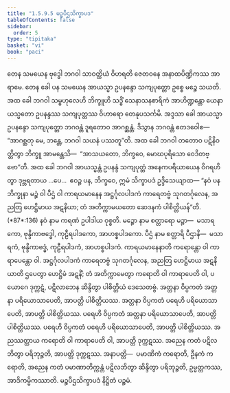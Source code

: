 ```yaml
---
title: "1.5.9.5 မဉ္စပီဌသိက္ခာပဒ"
tableOfContents: false
sidebar:
  order: 5
type: "tipitaka"
basket: "vi"
book: "paci"
---
```



<DynamicBreadcrumb />

<Division number="521" book="paci" e="ch" v="2" p="218">

<Paragraph number="1532" book="paci">
တေန သမယေန ဗုဒ္ဓေါ ဘဂဝါ သာဝတ္ထိယံ ဝိဟရတိ ဇေတဝနေ အနာထပိဏ္ဍိကဿ အာရာမေ. တေန ခေါ ပန သမယေန အာယသ္မာ ဥပနန္ဒော သကျပုတ္တော ဥစ္စေ မဉ္စေ သယတိ. အထ ခေါ ဘဂဝါ သမ္ဗဟုလေဟိ ဘိက္ခူဟိ သဒ္ဓိံ သေနာသနစာရိကံ အာဟိဏ္ဍန္တော ယေနာယသ္မတော ဥပနန္ဒဿ သကျပုတ္တဿ ဝိဟာရော တေနုပသင်္ကမိ. အဒ္ဒသာ ခေါ အာယသ္မာ ဥပနန္ဒော သကျပုတ္တော ဘဂဝန္တံ ဒူရတောဝ အာဂစ္ဆန္တံ. ဒိသွာန ဘဂဝန္တံ ဧတဒဝေါစ—  “အာဂစ္ဆတု မေ, ဘန္တေ, ဘဂဝါ သယနံ ပဿတူ”တိ. အထ ခေါ ဘဂဝါ တတောဝ ပဋိနိဝတ္တိတွာ ဘိက္ခူ အာမန္တေသိ—  “အာသယတော, ဘိက္ခဝေ, မောဃပုရိသော ဝေဒိတဗ္ဗော”တိ. အထ ခေါ ဘဂဝါ အာယသ္မန္တံ ဥပနန္ဒံ သကျပုတ္တံ အနေကပရိယာယေန ဝိဂရဟိတွာ ဒုဗ္ဘရတာယ …ပေ…  ဧဝဉ္စ ပန, ဘိက္ခဝေ, ဣမံ သိက္ခာပဒံ ဥဒ္ဒိသေယျာထ—
</Paragraph>

</Division>
<Division number="522" book="paci" e="ch" v="2" p="218">

<Paragraph number="1533" book="paci">
<Emphasis>“နဝံ ပန ဘိက္ခုနာ မဉ္စံ ဝါ ပီဌံ ဝါ ကာရယမာနေန အဋ္ဌင်္ဂုလပါဒကံ ကာရေတဗ္ဗံ သုဂတင်္ဂုလေန, အညတြ ဟေဋ္ဌိမာယ အဋနိယာ; တံ အတိက္ကာမယတော ဆေဒနကံ ပါစိတ္တိယန်”</Emphasis>တိ. (*87*:<Emphasis>136</Emphasis>)
</Paragraph>

</Division>
<Division number="523" book="paci" e="ch" v="2" p="218">

<Paragraph number="1534" book="paci">
<Emphasis>နဝံ</Emphasis> နာမ ကရဏံ ဥပါဒါယ ဝုစ္စတိ.
</Paragraph>

<Paragraph number="1535" book="paci">
<Emphasis>မဉ္စော</Emphasis> နာမ စတ္တာရော မဉ္စာ—  မသာရကော, ဗုန္ဒိကာဗဒ္ဓေါ, ကုဠီရပါဒကော, အာဟစ္စပါဒကော.
</Paragraph>

<Paragraph number="1536" book="paci">
<Emphasis>ပီဌံ</Emphasis> နာမ စတ္တာရိ ပီဌာနိ—  မသာရကံ, ဗုန္ဒိကာဗဒ္ဓံ, ကုဠီရပါဒကံ, အာဟစ္စပါဒကံ.
</Paragraph>

<Paragraph number="1537" book="paci">
<Emphasis>ကာရယမာနေနာ</Emphasis>တိ ကရောန္တော ဝါ ကာရာပေန္တော ဝါ.
</Paragraph>

<Paragraph number="1538" book="paci">
<Emphasis>အဋ္ဌင်္ဂုလပါဒကံ ကာရေတဗ္ဗံ သုဂတင်္ဂုလေန, အညတြ ဟေဋ္ဌိမာယ အဋနိယာ</Emphasis>တိ ဌပေတွာ ဟေဋ္ဌိမံ အဋနိံ; တံ အတိက္ကာမေတွာ ကရောတိ ဝါ ကာရာပေတိ ဝါ, ပယောဂေ ဒုက္ကဋံ, ပဋိလာဘေန ဆိန္ဒိတွာ ပါစိတ္တိယံ ဒေသေတဗ္ဗံ.
</Paragraph>

</Division>
<Division number="524" book="paci" e="ch" v="2" p="219">

<Paragraph number="1539" book="paci">
အတ္တနာ ဝိပ္ပကတံ အတ္တနာ ပရိယောသာပေတိ, အာပတ္တိ ပါစိတ္တိယဿ. အတ္တနာ ဝိပ္ပကတံ ပရေဟိ ပရိယောသာပေတိ, အာပတ္တိ ပါစိတ္တိယဿ. ပရေဟိ ဝိပ္ပကတံ အတ္တနာ ပရိယောသာပေတိ, အာပတ္တိ ပါစိတ္တိယဿ. ပရေဟိ ဝိပ္ပကတံ ပရေဟိ ပရိယောသာပေတိ, အာပတ္တိ ပါစိတ္တိယဿ.
</Paragraph>

<Paragraph number="1540" book="paci">
အညဿတ္ထာယ ကရောတိ ဝါ ကာရာပေတိ ဝါ, အာပတ္တိ ဒုက္ကဋဿ. အညေန ကတံ ပဋိလဘိတွာ ပရိဘုဉ္ဇတိ, အာပတ္တိ ဒုက္ကဋဿ.
</Paragraph>

</Division>
<Division number="525" book="paci" e="ch" v="2" p="219">

<Paragraph number="1541" book="paci">
အနာပတ္တိ—  ပမာဏိကံ ကရောတိ, ဦနကံ ကရောတိ, အညေန ကတံ ပမာဏာတိက္ကန္တံ ပဋိလဘိတွာ ဆိန္ဒိတွာ ပရိဘုဉ္ဇတိ, ဥမ္မတ္တကဿ, အာဒိကမ္မိကဿာတိ.

</Paragraph>
</Division>

<Paragraph number="1542" type="center" book="paci">
မဉ္စပီဌသိက္ခာပဒံ နိဋ္ဌိတံ ပဉ္စမံ.
</Paragraph>